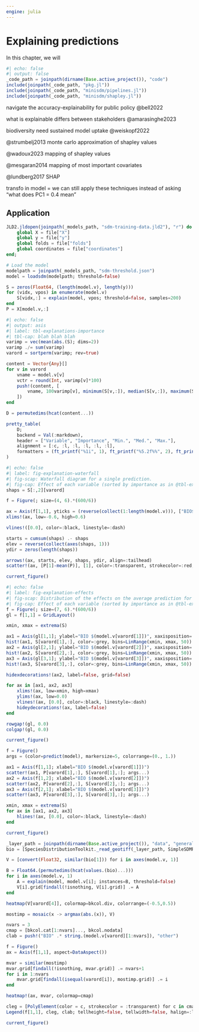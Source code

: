 ```yaml
---
engine: julia
---
```


# Explaining predictions {#sec-explanations}

In this chapter, we will

```julia
#| echo: false
#| output: false
_code_path = joinpath(dirname(Base.active_project()), "code")
include(joinpath(_code_path, "pkg.jl"))
include(joinpath(_code_path, "minisdm/pipelines.jl"))
include(joinpath(_code_path, "minisdm/shapley.jl"))
```

navigate the accuracy-explainability for public policy @bell2022

what is explainable differs between stakeholders @amarasinghe2023

biodiversity need sustained model uptake @weiskopf2022

@strumbelj2013 monte carlo approximation of shapley values

@wadoux2023 mapping of shapley values

@mesgaran2014 mapping of most important covariates

@lundberg2017 SHAP

transfo in model = we can still apply these techniques instead of asking "what does PC1 = 0.4 mean"

## Application

```julia
JLD2.jldopen(joinpath(_models_path, "sdm-training-data.jld2"), "r") do file
    global X = file["X"]
    global y = file["y"]
    global folds = file["folds"]
    global coordinates = file["coordinates"]
end;

# Load the model
modelpath = joinpath(_models_path, "sdm-threshold.json")
model = loadsdm(modelpath; threshold=false)
```

```julia
S = zeros(Float64, (length(model.v), length(y)))
for (vidx, vpos) in enumerate(model.v)
    S[vidx,:] = explain(model, vpos; threshold=false, samples=200)
end
P = X[model.v,:]
```

```julia
#| echo: false
#| output: asis
#| label: tbl-explanations-importance
#| tbl-cap: blah blah blah
varimp = vec(mean(abs.(S); dims=2))
varimp ./= sum(varimp)
varord = sortperm(varimp; rev=true)

content = Vector{Any}[]
for v in varord
    vname = model.v[v]
    vctr = round(Int, varimp[v]*100)
    push!(content, [
        vname, 100varimp[v], minimum(S[v,:]), median(S[v,:]), maximum(S[v,:])
    ])
end

D = permutedims(hcat(content...))

pretty_table(
    D;
    backend = Val(:markdown),
    header = ["Variable", "Importance", "Min.", "Med.", "Max."],
    alignment = [:c, :l, :l, :l, :l, :l],
    formatters = (ft_printf("%1i", 1), ft_printf("%5.2f%%", 2), ft_printf("%5.2f", [3,4,5])),
)
```

```julia
#| echo: false
#| label: fig-explanation-waterfall
#| fig-scap: Waterfall diagram for a single prediction.
#| fig-cap: Effect of each variable (sorted by importance as in @tbl-explanations-importance) on the change of the score for a single prediction. Recall that this is expressed as the change from the *average* prediction made by the model.
shaps = S[:,2][varord]

f = Figure(; size=(4, 6).*(600/6))

ax = Axis(f[1,1], yticks = (reverse(collect(1:length(model.v))), ["BIO$(v)" for v in model.v[varord]]))
xlims!(ax, low=-0.6, high=0.6)

vlines!([0.0], color=:black, linestyle=:dash)

starts = cumsum(shaps) .- shaps
elev = reverse(collect(axes(shaps, 1)))
ydir = zeros(length(shaps))

arrows!(ax, starts, elev, shaps, ydir, align=:tailhead)
scatter!(ax, [P[1]-mean(P)], [1], color=:transparent, strokecolor=:red, strokewidth=3, markersize=25)

current_figure()
```

```julia
#| echo: false
#| label: fig-explanation-effects
#| fig-scap: Distribution of the effects on the average prediction for the three most important variables.
#| fig-cap: Effect of each variable (sorted by importance as in @tbl-explanations-importance) on the change of the score for a single prediction. Recall that this is expressed as the change from the *average* prediction made by the model.
f = Figure(; size=(7, 6).*(600/6))
gl = f[1,1] = GridLayout()

xmin, xmax = extrema(S)

ax1 = Axis(gl[1,1]; ylabel="BIO $(model.v[varord[1]])", xaxisposition=:top)
hist!(ax1, S[varord[1],:], color=:grey, bins=LinRange(xmin, xmax, 50))
ax2 = Axis(gl[2,1]; ylabel="BIO $(model.v[varord[2]])", xaxisposition=:top, yaxisposition=:right)
hist!(ax2, S[varord[2],:], color=:grey, bins=LinRange(xmin, xmax, 50))
ax3 = Axis(gl[3,1]; ylabel="BIO $(model.v[varord[3]])", xaxisposition=:bottom, yaxisposition=:left)
hist!(ax3, S[varord[3],:], color=:grey, bins=LinRange(xmin, xmax, 50))

hidexdecorations!(ax2, label=false, grid=false)

for ax in [ax1, ax2, ax3]
    xlims!(ax, low=xmin, high=xmax)
    ylims!(ax, low=0.0)
    vlines!(ax, [0.0], color=:black, linestyle=:dash)
    hideydecorations!(ax, label=false)
end

rowgap!(gl, 0.0)
colgap!(gl, 0.0)

current_figure()
```

```julia
f = Figure()
args = (color=predict(model), markersize=5, colorrange=(0., 1.))

ax1 = Axis(f[1,1]; xlabel="BIO $(model.v[varord[1]])")
scatter!(ax1, P[varord[1],:], S[varord[1],:]; args...)
ax2 = Axis(f[1,2]; xlabel="BIO $(model.v[varord[2]])")
scatter!(ax2, P[varord[2],:], S[varord[2],:]; args...)
ax3 = Axis(f[2,1]; xlabel="BIO $(model.v[varord[3]])")
scatter!(ax3, P[varord[3],:], S[varord[3],:]; args...)

xmin, xmax = extrema(S)
for ax in [ax1, ax2, ax3]
    hlines!(ax, [0.0], color=:black, linestyle=:dash)
end

current_figure()
```

```julia
_layer_path = joinpath(dirname(Base.active_project()), "data", "general", "layers.tiff")
bio = [SpeciesDistributionToolkit._read_geotiff(_layer_path, SimpleSDMResponse; bandnumber=i) for i in 1:19]
```

```julia
V = [convert(Float32, similar(bio[1])) for i in axes(model.v, 1)]

B = Float64.(permutedims(hcat(values.(bio)...)))
for i in axes(model.v, 1)
    A = explain(model, model.v[i]; instances=B, threshold=false)
    V[i].grid[findall(!isnothing, V[i].grid)] .= A
end
```

```julia
heatmap(V[varord[4]], colormap=bkcol.div, colorrange=(-0.5,0.5))
```

```julia
mostimp = mosaic(x -> argmax(abs.(x)), V)

nvars = 3
cmap = [bkcol.cat[1:nvars]..., bkcol.nodata]
clab = push!("BIO" .* string.(model.v[varord][1:nvars]), "other")

f = Figure()
ax = Axis(f[1,1], aspect=DataAspect())

mvar = similar(mostimp)
mvar.grid[findall(!isnothing, mvar.grid)] .= nvars+1
for i in 1:nvars
    mvar.grid[findall(isequal(varord[i]), mostimp.grid)] .= i
end

heatmap!(ax, mvar, colormap=cmap)

cleg = [PolyElement(color = c, strokecolor = :transparent) for c in cmap]
Legend(f[1,1], cleg, clab; tellheight=false, tellwidth=false, halign=:left, valign=:top, margin=(10, 10, 10, 10))

current_figure()
```